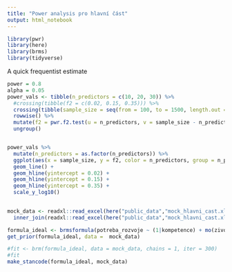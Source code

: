---
title: "Power analysis pro hlavní část"
output: html_notebook
---

```{r setup}
library(pwr)
library(here)
library(brms)
library(tidyverse)
```

A quick frequentist estimate

```{r}
power = 0.8
alpha = 0.05
power_vals <- tibble(n_predictors = c(10, 20, 30)) %>%
  #crossing(tibble(f2 = c(0.02, 0.15, 0.35))) %>%
  crossing(tibble(sample_size = seq(from = 100, to = 1500, length.out = 100) %>% round())) %>%
  rowwise() %>%
  mutate(f2 = pwr.f2.test(u = n_predictors, v = sample_size - n_predictors - 1, sig.level = alpha, power = power)$f2) %>%
  ungroup()


power_vals %>%
  mutate(n_predictors = as.factor(n_predictors)) %>%
  ggplot(aes(x = sample_size, y = f2, color = n_predictors, group = n_predictors )) +
  geom_line() +
  geom_hline(yintercept = 0.02) +
  geom_hline(yintercept = 0.15) +
  geom_hline(yintercept = 0.35) +
  scale_y_log10()
  
```

```{r}
mock_data <- readxl::read_excel(here("public_data","mock_hlavni_cast.xlsx"), sheet = "Respondenti") %>%
  inner_join(readxl::read_excel(here("public_data","mock_hlavni_cast.xlsx"), sheet = "Kompetence"), by = c("respondent" = "respondent"))
```


```{r}

formula_ideal <- brmsformula(potreba_rozvoje ~ (1|kompetence) + mo(zivotni_spokojenost) + mo(funkcni_druzinovy_system) + (0 + mo(zivotni_spokojenost)|kompetence) + (0 + funkce|kompetence) + (0 + vek|kompetence) , family = cumulative("logit"))
get_prior(formula_ideal, data =  mock_data)

#fit <- brm(formula_ideal, data = mock_data, chains = 1, iter = 300)
#fit
make_stancode(formula_ideal, mock_data)
```

